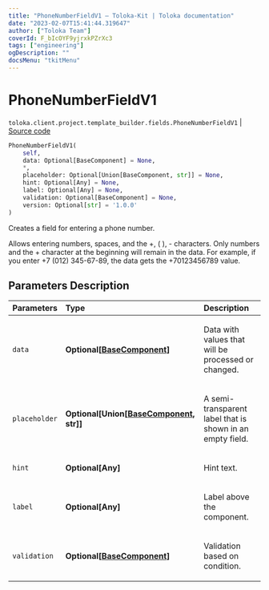 ```yaml
---
title: "PhoneNumberFieldV1 — Toloka-Kit | Toloka documentation"
date: "2023-02-07T15:41:44.319647"
author: ["Toloka Team"]
coverId: F_bIcOYF9yjrxkPZrXc3
tags: ["engineering"]
ogDescription: ""
docsMenu: "tkitMenu"
---
```


# PhoneNumberFieldV1
`toloka.client.project.template_builder.fields.PhoneNumberFieldV1` | [Source code](https://github.com/Toloka/toloka-kit/blob/v1.1.3/src/client/project/template_builder/fields.py#L408)

```python
PhoneNumberFieldV1(
    self,
    data: Optional[BaseComponent] = None,
    *,
    placeholder: Optional[Union[BaseComponent, str]] = None,
    hint: Optional[Any] = None,
    label: Optional[Any] = None,
    validation: Optional[BaseComponent] = None,
    version: Optional[str] = '1.0.0'
)
```

Creates a field for entering a phone number.

Allows entering numbers, spaces, and the +, ( ), - characters. Only numbers and the + character at the beginning
will remain in the data. For example, if you enter +7 (012) 345-67-89, the data gets the +70123456789 value.

## Parameters Description

| Parameters | Type | Description |
| :----------| :----| :-----------|
`data`|**Optional\[[BaseComponent](/docs/toloka-kit/reference/toloka.client.project.template_builder.base.BaseComponent)\]**|<p>Data with values that will be processed or changed.</p>
`placeholder`|**Optional\[Union\[[BaseComponent](/docs/toloka-kit/reference/toloka.client.project.template_builder.base.BaseComponent), str\]\]**|<p>A semi-transparent label that is shown in an empty field.</p>
`hint`|**Optional\[Any\]**|<p>Hint text.</p>
`label`|**Optional\[Any\]**|<p>Label above the component.</p>
`validation`|**Optional\[[BaseComponent](/docs/toloka-kit/reference/toloka.client.project.template_builder.base.BaseComponent)\]**|<p>Validation based on condition.</p>
